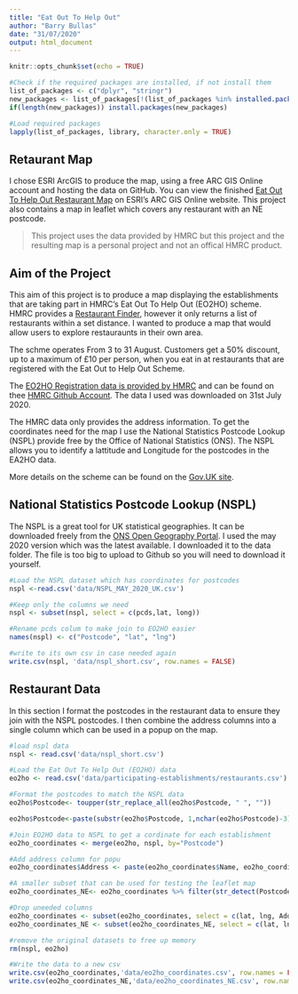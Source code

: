 ```yaml
---
title: "Eat Out To Help Out"
author: "Barry Bullas"
date: "31/07/2020"
output: html_document
---
```


```r
knitr::opts_chunk$set(echo = TRUE)

#Check if the required packages are installed, if not install them
list_of_packages <- c("dplyr", "stringr")
new_packages <- list_of_packages[!(list_of_packages %in% installed.packages()[,"Package"])]
if(length(new_packages)) install.packages(new_packages)

#Load required packages
lapply(list_of_packages, library, character.only = TRUE)
```

## Retaurant Map
I chose ESRI ArcGIS to produce the map, using a free ARC GIS Online account and hosting the data on GitHub.  You can view the finished [Eat Out To Help Out Restaurant Map](https://arcg.is/0vKven) on ESRI's ARC GIS Online website.  This project also contains a map in leaflet which covers any restaurant with an NE postcode.

> This project uses the data provided by HMRC but this project and the resulting map is a personal project and not an offical HMRC product.

## Aim of the Project

This aim of this project is to produce a map displaying the establishments that are taking part in HMRC's Eat Out To Help Out (EO2HO) scheme.  
HMRC provides a [Restaurant Finder](https://www.tax.service.gov.uk/eat-out-to-help-out/find-a-restaurant/?_ga=2.159416701.1723075929.1596201136-857574019.1589147008), however it only returns a list of restaurants within a set distance.  I wanted to produce a map that would allow users to explore restauraunts in their own area.

The schme operates From 3 to 31 August.  Customers get a 50% discount, up to a maximum of £10 per person, when you eat in at restaurants that are registered with the Eat Out to Help Out Scheme.

The [EO2HO Registration data is provided by HMRC](https://www.gov.uk/government/publications/eat-out-to-help-out-scheme-registration-data-for-software-developers) and can be found on thee [HMRC Github Account](https://github.com/hmrc/eat-out-to-help-out-establishments). The data I used was downloaded on 31st July 2020. 

The HMRC data only provides the address information.  To get the coordinates need for the map I use the National Statistics Postcode Lookup (NSPL) provide free by the Office of National Statistics (ONS).  The NSPL allows you to identify a lattitude and Longitude for the postcodes in the EA2HO data.

More details on the scheme can be found on the [Gov.UK site](https://www.gov.uk/guidance/get-a-discount-with-the-eat-out-to-help-out-scheme).

## National Statistics Postcode Lookup (NSPL)

The NSPL is a great tool for UK statistical geographies.  It can be downloaded freely from the [ONS Open Geography Portal](https://geoportal.statistics.gov.uk/datasets/national-statistics-postcode-lookup-may-2020).  I used the may 2020 version which was the latest available.  I downloaded it to the data folder.  The file is too big to upload to Github so you will need to download it yourself.

```r
#Load the NSPL dataset which has coordinates for postcodes
nspl <-read.csv('data/NSPL_MAY_2020_UK.csv')

#Keep only the columns we need
nspl <- subset(nspl, select = c(pcds,lat, long))

#Rename pcds colum to make join to EO2HO easier
names(nspl) <- c("Postcode", "lat", "lng")

#write to its own csv in case needed again
write.csv(nspl, 'data/nspl_short.csv', row.names = FALSE)
```

## Restaurant Data

In this section I format the postcodes in the restaurant data to ensure they join with the NSPL postcodes.  I then combine the address columns into a single column which can be used in a popup on the map.  

```r
#load nspl data
nspl <- read.csv('data/nspl_short.csv')

#Load the Eat Out To Help Out (EO2HO) data
eo2ho <- read.csv('data/participating-establishments/restaurants.csv')

#Format the postcodes to match the NSPL data
eo2ho$Postcode<- toupper(str_replace_all(eo2ho$Postcode, " ", ""))

eo2ho$Postcode<-paste(substr(eo2ho$Postcode, 1,nchar(eo2ho$Postcode)-3), substr(eo2ho$Postcode,nchar(eo2ho$Postcode)-2,nchar(eo2ho$Postcode)), sep = " ", collapse = NULL)

#Join EO2HO data to NSPL to get a cordinate for each establishment
eo2ho_coordinates <- merge(eo2ho, nspl, by="Postcode")

#Add address column for popu
eo2ho_coordinates$Address <- paste(eo2ho_coordinates$Name, eo2ho_coordinates$Line.1, eo2ho_coordinates$Line.2, eo2ho_coordinates$Town, eo2ho_coordinates$County, eo2ho_coordinates$Postcode, sep=", ")

#A smaller subset that can be used for testing the leaflet map
eo2ho_coordinates_NE<- eo2ho_coordinates %>% filter(str_detect(Postcode,"^NE"))

#Drop uneeded columns
eo2ho_coordinates <- subset(eo2ho_coordinates, select = c(lat, lng, Address))
eo2ho_coordinates_NE <- subset(eo2ho_coordinates_NE, select = c(lat, lng, Address))

#remove the original datasets to free up memory
rm(nspl, eo2ho)

#Write the data to a new csv
write.csv(eo2ho_coordinates,'data/eo2ho_coordinates.csv', row.names = FALSE)
write.csv(eo2ho_coordinates_NE,'data/eo2ho_coordinates_NE.csv', row.names = FALSE)

```

